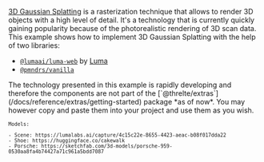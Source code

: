[3D Gaussian Splatting](https://huggingface.co/blog/gaussian-splatting) is a
rasterization technique that allows to render 3D objects with a high level of
detail. It's a technology that is currently quickly gaining popularity because
of the photorealistic rendering of 3D scan data. This example shows how to
implement 3D Gaussian Splatting with the help of two libraries:

- [`@lumaai/luma-web`](https://lumalabs.ai/luma-web-library) by [Luma](https://lumalabs.ai/)
- [`@pmndrs/vanilla`](https://github.com/pmndrs/drei-vanilla)

<Tip type="experimental">
  The technology presented in this example is rapidly developing and therefore the components are
  not part of the [`@threlte/extras`](/docs/reference/extras/getting-started) package *as of now*.
  You may however copy and paste them into your project and use them as you wish.
</Tip>

<Example
  path="misc/gaussian-splatting"
  iframe
  showFile="Scene.svelte"
  expandCode
/>

<small>

    Models:

    - Scene: https://lumalabs.ai/capture/4c15c22e-8655-4423-aeac-b08f017dda22
    - Shoe: https://huggingface.co/cakewalk
    - Porsche: https://sketchfab.com/3d-models/porsche-959-0530aa8fa4b74427a71c961a5bdd7087

</small>
